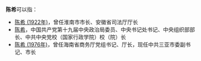 '''陈希'''可以指：
* [[陈希_(1922年)|陈希 (1922年)]]，曾任淮南市市长、安徽省司法厅厅长
* [[陈希|陈希]]，中国共产党第十九届中央政治局委员、中央书记处书记、中央组织部部长、中共中央党校（国家行政学院）校（院）长
* [[陈希_(1976年)|陈希 (1976年)]]，曾任海南省商务厅党组书记、厅长，现任中共三亚市委副书记、市长
{{Disambiguation|X|Cat=二字陈姓人名消歧义}}